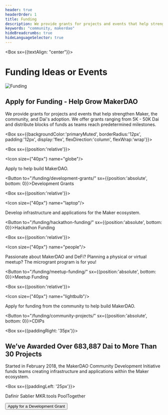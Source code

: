 ```yaml
---
header: true
headerOrder: 1
title: Funding
description: We provide grants for projects and events that help strengthen Maker, the community, and the adoption of Dai.
keywords: "community, makerdao"
hideBreadcrumbs: true
hideLanguageSelector: true
---
```


<Box sx={{textAlign: "center"}}>

# Funding Ideas or Events

<!-- <StatusBanner warning> Development Grants funding is currently closed </StatusBanner> -->

![Funding](/images/illus_funding.png)

</Box>

## Apply for Funding - Help Grow MakerDAO

We provide grants for projects and events that help strengthen Maker, the community, and Dai's adoption. We offer grants ranging from 5K - 50K Dai and distribute blocks of funds as teams reach predetermined milestones.

<Box sx={{backgroundColor:'primaryMuted', borderRadius:'12px', padding:'12px', display:'flex', flexDirection:'column', flexWrap:'wrap'}}>

<Chocolate>

<Box sx={{position:'relative'}}>

<Icon size={"40px"} name="globe"/>

Apply to help build MakerDAO.

<Button to="/funding/development-grants/" sx={{position:'absolute', bottom: 0}}>Development Grants</Button>

</Box>

<Box sx={{position:'relative'}}>

<Icon size={"40px"} name="laptop"/>

Develop infrastructure and applications for the Maker ecosystem.

<Button to="/funding/hackathon-funding/" sx={{position:'absolute', bottom: 0}}>Hackathon Funding</Button>

</Box>

<Box sx={{position:'relative'}}>

<Icon size={"40px"} name="people"/>

Passionate about MakerDAO and DeFi? Planning a physical or virtual meetup? The microgrant program is for you!

<Button to="/funding/meetup-funding/" sx={{position:'absolute', bottom: 0}}>Meetup Funding</Button>

</Box>

<Box sx={{position:'relative'}}>

<Icon size={"40px"} name="lightbulb"/>

Apply for funding from the community to help build MakerDAO.

<Button to="/funding/community-projects/" sx={{position:'absolute', bottom: 0}}>CDIPs</Button>

</Box>

</Chocolate>

</Box>

<InfoBlock>

<Box sx={{paddingRight: '35px'}}>

## We’ve Awarded Over 683,887 Dai to More Than 30 Projects

Started in February 2018, the MakerDAO Community Development Initiative funds teams creating infrastructure and applications within the Maker ecosystem.

</Box>

<Box sx={{paddingLeft: '25px'}}>

<List>

<Link to="https://dafnir.com/">Dafinir</Link>

<Link to="https://sablier.finance/">Sablier</Link>

<Link to="https://mkr.tools/">MKR.tools</Link>

<Link to="https://www.pooltogether.us/">PoolTogether</Link>

</List>

</Box>

</InfoBlock>

<Aligner center>

<Button to="/funding/development-grants/">Apply for a Development Grant</Button>

</Aligner>

